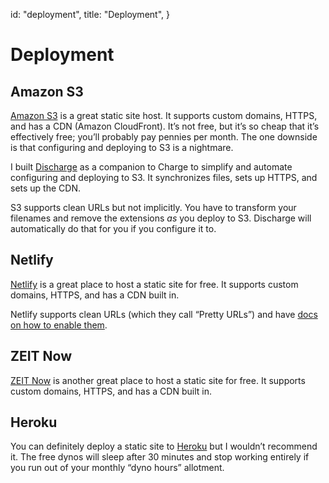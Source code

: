 
  id: "deployment",
  title: "Deployment",
}


# Deployment

## Amazon S3

[Amazon S3][s3] is a great static site host. It supports custom domains, HTTPS, and has a CDN (Amazon CloudFront). It’s not free, but it’s so cheap that it’s effectively free; you’ll probably pay pennies per month. The one downside is that configuring and deploying to S3 is a nightmare.

I built [Discharge][discharge] as a companion to Charge to simplify and automate configuring and deploying to S3. It synchronizes files, sets up HTTPS, and sets up the CDN.

S3 supports clean URLs but not implicitly. You have to transform your filenames and remove the extensions _as_ you deploy to S3. Discharge will automatically do that for you if you configure it to.

## Netlify

[Netlify][netlify] is a great place to host a static site for free. It supports custom domains, HTTPS, and has a CDN built in.

Netlify supports clean URLs (which they call “Pretty URLs”) and have [docs on how to enable them][netlify-docs].

## ZEIT Now

[ZEIT Now][zeit] is another great place to host a static site for free. It supports custom domains, HTTPS, and has a CDN built in.

## Heroku

You can definitely deploy a static site to [Heroku][heroku] but I wouldn’t recommend it. The free dynos will sleep after 30 minutes and stop working entirely if you run out of your monthly “dyno hours” allotment.

[s3]: https://aws.amazon.com/s3/
[discharge]: https://github.com/brandonweiss/discharge
[netlify]: https://www.netlify.com
[netlify-docs]: https://www.netlify.com/docs/redirects/#trailing-slash
[zeit]: https://zeit.co
[heroku]: https://www.heroku.com
